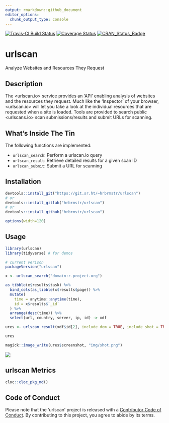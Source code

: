 ```yaml
---
output: rmarkdown::github_document
editor_options: 
  chunk_output_type: console
---
```

[![Travis-CI Build Status](https://travis-ci.org/hrbrmstr/urlscan.svg?branch=master)](https://travis-ci.org/hrbrmstr/urlscan)
[![Coverage Status](https://codecov.io/gh/hrbrmstr/urlscan/branch/master/graph/badge.svg)](https://codecov.io/gh/hrbrmstr/urlscan)
[![CRAN_Status_Badge](http://www.r-pkg.org/badges/version/urlscan)](https://cran.r-project.org/package=urlscan)

# urlscan

Analyze Websites and Resources They Request

## Description

The <urlscan.io> service provides an 'API' enabling analysis of 
websites and the resources they request. Much like the 'Inspector' of your 
browser, <urlscan.io> will let you take a look at the individual resources 
that are requested when a site is loaded. Tools are provided to search
public <urlscans.io> scan submissions/results and submit URLs for scanning.

## What's Inside The Tin

The following functions are implemented:

- `urlscan_search`: Perform a urlscan.io query
- `urlscan_result`:	Retrieve detailed results for a given scan ID
- `urlscan_submit`:	Submit a URL for scanning

## Installation

```r
devtools::install_git("https://git.sr.ht/~hrbrmstr/urlscan")
# or
devtools::install_gitlab("hrbrmstr/urlscan")
# or
devtools::install_github("hrbrmstr/urlscan")
```

```r
options(width=120)
```

## Usage

```r
library(urlscan)
library(tidyverse) # for demos

# current verison
packageVersion("urlscan")
```

```r
x <- urlscan_search("domain:r-project.org")

as_tibble(x$results$task) %>% 
  bind_cols(as_tibble(x$results$page)) %>% 
  mutate(
    time = anytime::anytime(time),
    id = x$results$`_id`
  ) %>%
  arrange(desc(time)) %>% 
  select(url, country, server, ip, id) -> xdf

ures <- urlscan_result(xdf$id[2], include_dom = TRUE, include_shot = TRUE)

ures

magick::image_write(ures$screenshot, "img/shot.png")
```

![](img/shot.png)

## urlscan Metrics

```r
cloc::cloc_pkg_md()
```

## Code of Conduct

Please note that the 'urlscan' project is released with a [Contributor Code of Conduct](CODE_OF_CONDUCT.md). By contributing to this project, you agree to abide by its terms.